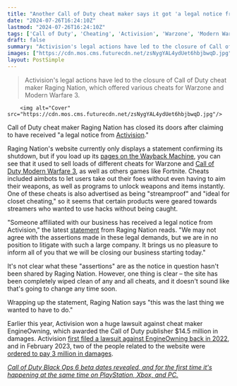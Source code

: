 ```yaml
---
title: "Another Call of Duty cheat maker says it got 'a legal notice from Activision,' shuts down immediately: 'We are in no position to litigate with such a large company'"
date: "2024-07-26T16:24:10Z"
lastmod: "2024-07-26T16:24:10Z"
tags: ['Call of Duty', 'Cheating', 'Activision', 'Warzone', 'Modern Warfare 3', 'Fortnite']
draft: false
summary: "Activision's legal actions have led to the closure of Call of Duty cheat maker Raging Nation, which offered various cheats for Warzone and Modern Warfare 3."
images: ["https://cdn.mos.cms.futurecdn.net/zsNygYAL4ydUet6hbjbwqD.jpg"]
layout: PostSimple
---
```

> Activision's legal actions have led to the closure of Call of Duty cheat maker Raging Nation, which offered various cheats for Warzone and Modern Warfare 3.


        <img alt="Cover" src="https://cdn.mos.cms.futurecdn.net/zsNygYAL4ydUet6hbjbwqD.jpg"/>
        
Call of Duty cheat maker Raging Nation has closed its doors after claiming to have received "a legal notice from [Activision](https://www.gamesradar.com/tag/activision/)."

Raging Nation's website currently only displays a statement confirming its shutdown, but if you load up its [<u>pages on the Wayback Machine</u>](https://web.archive.org/web/20240201122017/https://ragingnation.org/products), you can see that it used to sell loads of different cheats for Warzone and [<u>Call of Duty Modern Warfare 3</u>](https://www.gamesradar.com/call-of-duty-modern-warfare-3-guide/), as well as others games like Fortnite. Cheats included aimbots to let users take out their foes without even having to aim their weapons, as well as programs to unlock weapons and items instantly. One of these cheats is also advertised as being "streamproof" and "ideal for closet cheating," so it seems that certain products were geared towards streamers who wanted to use hacks without being caught.

"Someone affiliated with our business has received a legal notice from Activision," the latest [<u>statement</u>](https://ragingnation.org/) from Raging Nation reads. "We may not agree with the assertions made in these legal demands, but we are in no position to litigate with such a large company. It brings us no pleasure to inform all of you that we will be closing our business starting today."

It's not clear what these "assertions" are as the notice in question hasn't been shared by Raging Nation. However, one thing is clear – the site has been completely wiped clean of any and all cheats, and it doesn't sound like that's going to change any time soon.

Wrapping up the statement, Raging Nation says "this was the last thing we wanted to have to do."

Earlier this year, Activision won a huge lawsuit against cheat maker EngineOwning, which awarded the Call of Duty publisher $14.5 million in damages. Activision [<u>first filed a lawsuit against EngineOwning back in 2022</u>](https://www.gamesradar.com/activision-is-suing-a-massive-call-of-duty-cheat-maker/), and in February 2023, two of the people related to the website were [<u>ordered to pay 3 million in damages</u>](https://www.gamesradar.com/one-of-call-of-dutys-biggest-cheat-makers-has-been-sued-for-dollar3-million/). 

[<u><em>Call of Duty Black Ops 6 beta dates revealed, and for the first time it's happening at the same time on PlayStation, Xbox, and PC.</em></u>](https://www.gamesradar.com/games/call-of-duty/call-of-duty-black-ops-6-beta-dates-revealed-and-for-the-first-time-its-happening-at-the-same-time-on-playstation-xbox-and-pc/)
        
